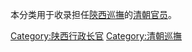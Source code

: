 本分类用于收录担任[[陝西巡撫|陝西巡撫]]的[[清朝|清朝]][[官员|官员]]。

[[Category:陕西行政长官|Category:陕西行政长官]]
[[Category:清朝巡撫|Category:清朝巡撫]]